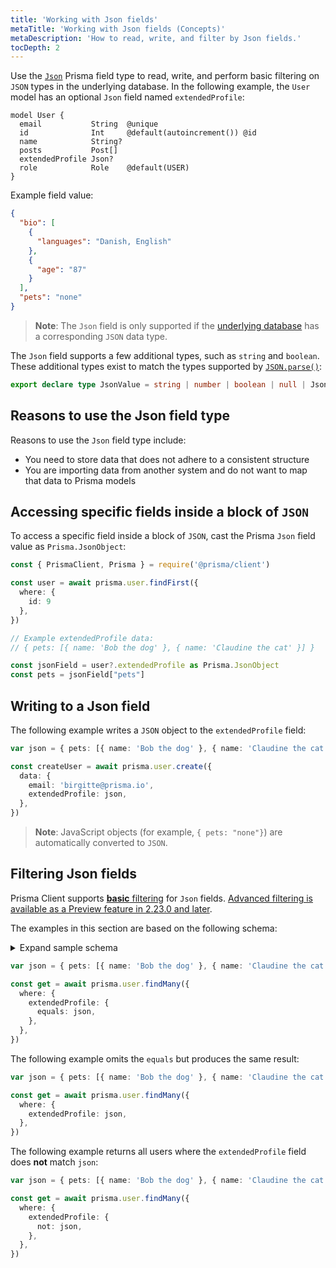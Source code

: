 ```yaml
---
title: 'Working with Json fields'
metaTitle: 'Working with Json fields (Concepts)'
metaDescription: 'How to read, write, and filter by Json fields.'
tocDepth: 2
---
```


<TopBlock>

Use the [`Json`](../../../../reference/api-reference/prisma-schema-reference#json) <span class="api"></span> Prisma field type to read, write, and perform basic filtering on `JSON` types in the underlying database. In the following example, the `User` model has an optional `Json` field named `extendedProfile`:

```prisma highlight=6;normal
model User {
  email           String  @unique
  id              Int     @default(autoincrement()) @id
  name            String?
  posts           Post[]
  extendedProfile Json?
  role            Role    @default(USER)
}
```

Example field value:

```json
{
  "bio": [
    {
      "languages": "Danish, English"
    },
    {
      "age": "87"
    }
  ],
  "pets": "none"
}
```

> **Note**: The `Json` field is only supported if the [underlying database](../../../database-connectors) has a corresponding `JSON` data type.

The `Json` field supports a few additional types, such as `string` and `boolean`. These additional types exist to match the types supported by [`JSON.parse()`](https://developer.mozilla.org/en-US/docs/Web/JavaScript/Reference/Global_Objects/JSON/parse):

```ts
export declare type JsonValue = string | number | boolean | null | JsonObject | JsonArray
```

</TopBlock>

## Reasons to use the <inlinecode>Json</inlinecode> field type

Reasons to use the `Json` field type include:

- You need to store data that does not adhere to a consistent structure
- You are importing data from another system and do not want to map that data to Prisma models

## Accessing specific fields inside a block of `JSON`

To access a specific field inside a block of `JSON`, cast the Prisma `Json` field value as `Prisma.JsonObject`:

```ts
const { PrismaClient, Prisma } = require('@prisma/client')

const user = await prisma.user.findFirst({
  where: {
    id: 9
  },
})

// Example extendedProfile data:
// { pets: [{ name: 'Bob the dog' }, { name: 'Claudine the cat' }] }

const jsonField = user?.extendedProfile as Prisma.JsonObject
const pets = jsonField["pets"]
```

## Writing to a <inlinecode>Json</inlinecode> field

The following example writes a `JSON` object to the `extendedProfile` field:

```ts
var json = { pets: [{ name: 'Bob the dog' }, { name: 'Claudine the cat' }] }

const createUser = await prisma.user.create({
  data: {
    email: 'birgitte@prisma.io',
    extendedProfile: json,
  },
})
```

> **Note**: JavaScript objects (for example, `{ pets: "none"}`) are automatically converted to `JSON`.

## Filtering <inlinecode>Json</inlinecode> fields

Prisma Client supports [**basic** filtering](#filtering-json-fields) for `Json` fields. [Advanced filtering is available as a Preview feature in 2.23.0 and later](https://github.com/prisma/prisma/releases/tag/2.23.0).

The examples in this section are based on the following schema:

<a  id="sample-model"></a>

<details>
  <summary>Expand sample schema</summary>

```prisma
generator client {
  provider = "prisma-client-js"
}

datasource db {
  provider = "mysql"
  url      = env("DATABASE_URL")
}

model Post {
  authorId  Int?
  content   String?
  id        Int     @default(autoincrement()) @id
  published Boolean @default(false)
  title     String
  user      User?   @relation(fields: [authorId], references: [id])

  @@index([authorId], name: "authorId")
}

model User {
  email           String  @unique
  id              Int     @default(autoincrement()) @id
  name            String?
  posts           Post[]
  extendedProfile Json?
  role            Role    @default(USER)
}

enum Role {
  ADMIN
  USER
  MODERATOR
}
```

</details>

```ts
var json = { pets: [{ name: 'Bob the dog' }, { name: 'Claudine the cat' }] }

const get = await prisma.user.findMany({
  where: {
    extendedProfile: {
      equals: json,
    },
  },
})
```

The following example omits the `equals` but produces the same result:

```ts
var json = { pets: [{ name: 'Bob the dog' }, { name: 'Claudine the cat' }] }

const get = await prisma.user.findMany({
  where: {
    extendedProfile: json,
  },
})
```

The following example returns all users where the `extendedProfile` field does **not** match `json`:

```ts
var json = { pets: [{ name: 'Bob the dog' }, { name: 'Claudine the cat' }] }

const get = await prisma.user.findMany({
  where: {
    extendedProfile: {
      not: json,
    },
  },
})
```
